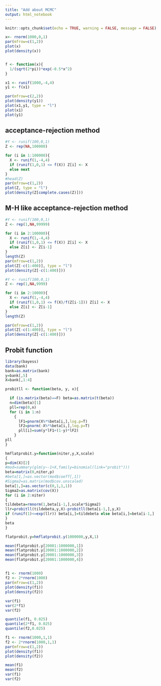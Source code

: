 ```yaml
---
title: "Add about MCMC"
output: html_notebook
---
```


```r
knitr::opts_chunk$set(echo = TRUE, warning = FALSE, message = FALSE)

```


```r
x<- rnorm(1000,0,1)
par(mfrow=c(1,2))
plot(x)
plot(density(x))


f <- function(x){
  1/(sqrt(2*pi))*exp(-0.5*x^2)
}

x1 <- runif(1000,-4,4)
y1 <- f(x1)

par(mfrow=c(2,2))
plot(density(y1))
plot(x1,y1, type = "l")
plot(x1)
plot(y1)
```


## acceptance-rejection method

```r

#Y <- runif(100,0,1)
Z <- rep(NA,100000)

for (i in 1:100000){
  X <- runif(1,-4,4)
  if (runif(1,0,1) <= f(X)) Z[i] <- X
  else next
}
#head(Z)
par(mfrow=c(1,2))
plot(Z, type = "l")
plot(density(Z[complete.cases(Z)]))
```
## M-H like acceptance-rejection method

```r

#Y <- runif(100,0,1)
Z <- rep(1,NA,99999)

for (i in 2:100000){
  X <- runif(1,-4,4)
  if (runif(1,0,1) <= f(X)) Z[i] <- X
  else Z[i] <- Z[i-1]
}
length(Z)
par(mfrow=c(1,2))
plot(Z[-c(1:400)], type = "l")
plot(density(Z[-c(1:400)]))

```
```r

#Y <- runif(100,0,1)
Z <- rep(1,NA,9999)

for (i in 2:10000){
  X <- runif(1,-4,4)
  if (runif(1,0,1) <= f(X)/f(Z[i-1])) Z[i] <- X
  else Z[i] <- Z[i-1]
}
length(Z)

par(mfrow=c(1,2))
plot(Z[-c(1:400)], type = "l")
plot(density(Z[-c(1:400)]))

```

## Probit function

```r
library(bayess)
data(bank)
bank=as.matrix(bank)
y=bank[,5]
X=bank[,1:4]

probitll <- function(beta, y, x){

  if (is.matrix(beta)==F) beta=as.matrix(t(beta))
  n=dim(beta)[1]
  pll=rep(0,n)
  for (i in 1:n)
    {
      lF1=pnorm(X%*%beta[i,],log.p=T)
      lF2=pnorm(-X%*%beta[i,],log.p=T)
      pll[i]=sum(y*lF1+(1-y)*lF2)
    }
pll
}

hmflatprobit.y=function(niter,y,X,scale)
{
p=dim(X)[2]
#mod=summary(glm(y~-1+X,family=binomial(link="probit")))
beta=matrix(0,niter,p)
#beta[1,]=as.vector(mod$coeff[,1])
#Sigma2=as.matrix(mod$cov.unscaled)
beta[1,]=as.vector(c(0,1,1,1))
Sigma2=as.matrix(cov(X))
for (i in 2:niter)
{
tildebeta=rmnorm(1,beta[i-1,],scale*Sigma2)
llr=probitll(tildebeta,y,X)-probitll(beta[i-1,],y,X)
if (runif(1)<=exp(llr)) beta[i,]=tildebeta else beta[i,]=beta[i-1,]
}
beta
}

flatprobit.y=hmflatprobit.y(1000000,y,X,1)

mean(flatprobit.y[20001:1000000,1])
mean(flatprobit.y[20001:1000000,2])
mean(flatprobit.y[20001:1000000,3])
mean(flatprobit.y[20001:1000000,4])
```

##

```r
f1 <- rnorm(1000)
f2 <- 2*rnorm(1000)
par(mfrow=c(1,2))
plot(density(f1))
plot(density(f2))

var(f1)
var(2*f1)
var(f2)

quantile(f1, 0.025)
quantile(2*f1, 0.025)
quantile(f2,0.025)
```

```r
f1 <- rnorm(1000,1,1)
f2 <- 2*rnorm(1000,1,1)
par(mfrow=c(1,2))
plot(density(f1))
plot(density(f2))

mean(f1)
mean(f2)
var(f1)
var(f2)
```

